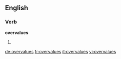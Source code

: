 ==English==

===Verb===
'''overvalues'''

# {{en-third-person singular of|overvalue}}

[[de:overvalues]]
[[fr:overvalues]]
[[it:overvalues]]
[[vi:overvalues]]